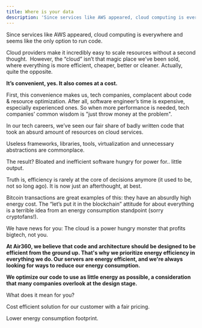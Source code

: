 ```yaml
---
title: Where is your data
description: 'Since services like AWS appeared, cloud computing is everywhere and seems like the only option to run code. Cloud providers make it incredibly easy to scale resources without a second thought. '
---
```


Since services like AWS appeared, cloud computing is everywhere and seems like the only option to run code.

Cloud providers make it incredibly easy to scale resources without a second thought. 
However, the “cloud” isn’t that magic place we’ve been sold, where everything is more efficient, cheaper, better or cleaner. Actually, quite the opposite.

<b>It’s convenient, yes. It also comes at a cost.</b>

First, this convenience makes us, tech companies, complacent about code & resource optimization. After all, software engineer’s time is expensive, especially experienced ones.
So when more performance is needed, tech companies’ common wisdom is "just throw money at the problem".

In our tech careers, we’ve seen our fair share of badly written code that took an absurd amount of resources on cloud services.

Useless frameworks, libraries, tools, virtualization and unnecessary abstractions are commonplace.

The result? Bloated and inefficient software hungry for power for.. little output.

Truth is, efficiency is rarely at the core of decisions anymore (it used to be, not so long ago). It is now just an afterthought, at best.

Bitcoin transactions are great examples of this: they have an absurdly high energy cost.
The “let’s put it in the blockchain” attitude for about everything is a terrible idea from an energy consumption standpoint (sorry cryptofans!).

We have news for you: The cloud is a power hungry monster that profits bigtech, not you.

<p><b>At Air360, we believe that code and architecture should be designed to be efficient from the ground up. That's why we prioritize energy efficiency in everything we do.
Our servers are energy efficient, and we're always looking for ways to reduce our energy consumption.</b></p>

<p><b>We optimize our code to use as little energy as possible, a consideration that many companies overlook at the design stage.</b></p>

What does it mean for you?

Cost efficient solution for our customer with a fair pricing.

Lower energy consumption footprint.